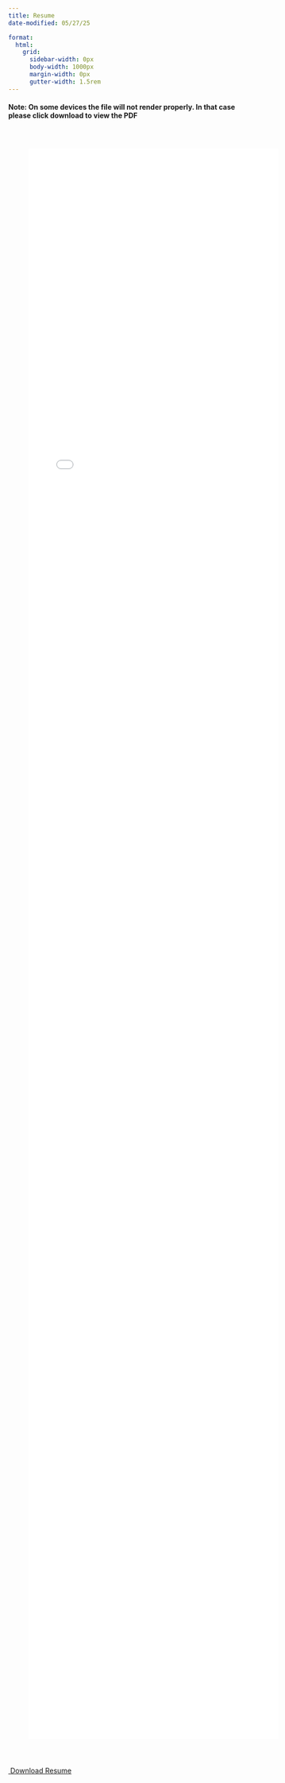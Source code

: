 ```yaml
---
title: Resume
date-modified: 05/27/25

format:
  html:
    grid:
      sidebar-width: 0px
      body-width: 1000px
      margin-width: 0px
      gutter-width: 1.5rem
---
```


#### Note: On some devices the file will not render properly. In that case please click download to view the PDF

<embed src="./Resume_JonathanBarnes.pdf" type="application/pdf" class="pdf-embed">

<style>
.pdf-wrapper {
  display: flex;
  justify-content: center;
  align-items: center;
  min-height: 80vh;
}

.pdf-embed {
  width: 100%;
  height: 80vh;
  border: none;
  margin: 0;
  padding: 1vh;
  display: block;
}
</style>

<a href="Resume_JonathanBarnes.pdf" download class="btn btn-primary"> <i class="bi bi-save"></i>  Download Resume </a>

